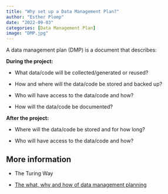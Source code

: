 ```yaml
---
title: "Why set up a Data Management Plan?"
author: "Esther Plomp"
date: "2022-09-03"
categories: [Data Management Plan]
image: "DMP.jpg"
---
```


A data management plan (DMP) is a document that describes:

**During the project:**

-   What data/code will be collected/generated or reused?

-   How and where will the data/code be stored and backed up?

-   Who will have access to the data/code and how?

-   How will the data/code be documented?

**After the project:**

-   Where will the data/code be stored and for how long?

-   Who will have access to the data/code and how?

## **More information**

-   The Turing Way

-   [The what, why and how of data management planning](https://www.youtube.com/watch?v=gYDb-GP1CA4)
